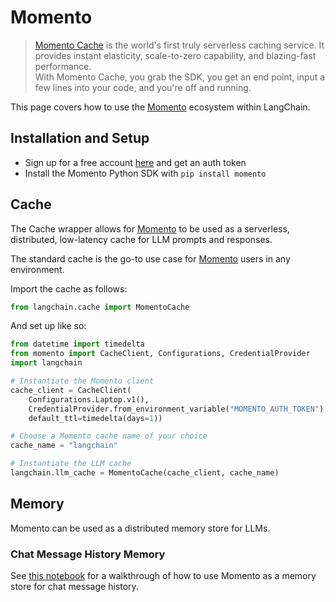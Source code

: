 # Momento

>[Momento Cache](https://docs.momentohq.com/) is the world's first truly serverless caching service. It provides instant elasticity, scale-to-zero 
> capability, and blazing-fast performance.  
> With Momento Cache, you grab the SDK, you get an end point, input a few lines into your code, and you're off and running.

This page covers how to use the [Momento](https://gomomento.com) ecosystem within LangChain.

## Installation and Setup

- Sign up for a free account [here](https://docs.momentohq.com/getting-started) and get an auth token
- Install the Momento Python SDK with `pip install momento`


## Cache

The Cache wrapper allows for [Momento](https://gomomento.com) to be used as a serverless, distributed, low-latency cache for LLM prompts and responses.


The standard cache is the go-to use case for [Momento](https://gomomento.com) users in any environment.

Import the cache as follows:

```python
from langchain.cache import MomentoCache
```

And set up like so:

```python
from datetime import timedelta
from momento import CacheClient, Configurations, CredentialProvider
import langchain

# Instantiate the Momento client
cache_client = CacheClient(
    Configurations.Laptop.v1(),
    CredentialProvider.from_environment_variable("MOMENTO_AUTH_TOKEN"),
    default_ttl=timedelta(days=1))

# Choose a Momento cache name of your choice
cache_name = "langchain"

# Instantiate the LLM cache
langchain.llm_cache = MomentoCache(cache_client, cache_name)
```

## Memory

Momento can be used as a distributed memory store for LLMs.

### Chat Message History Memory

See [this notebook](/docs/modules/memory/integrations/momento_chat_message_history.html) for a walkthrough of how to use Momento as a memory store for chat message history.

